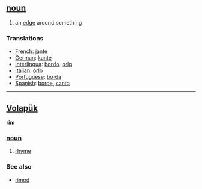 == [[noun]] == 
# an [[edge]] around something
=== Translations === 
*[[French]]: [[jante]] 
*[[German]]: [[kante]] 
*[[Interlingua]]: [[bordo]], [[orlo]] 
*[[Italian]]: [[orlo]] 
*[[Portuguese]]: [[borda]] 
*[[Spanish]]: [[borde]], [[canto]] 

----

== [[Volapük]] ==
'''rim''' 
=== [[noun]] === 
# [[rhyme]]

=== See also === 
* [[rimod]]